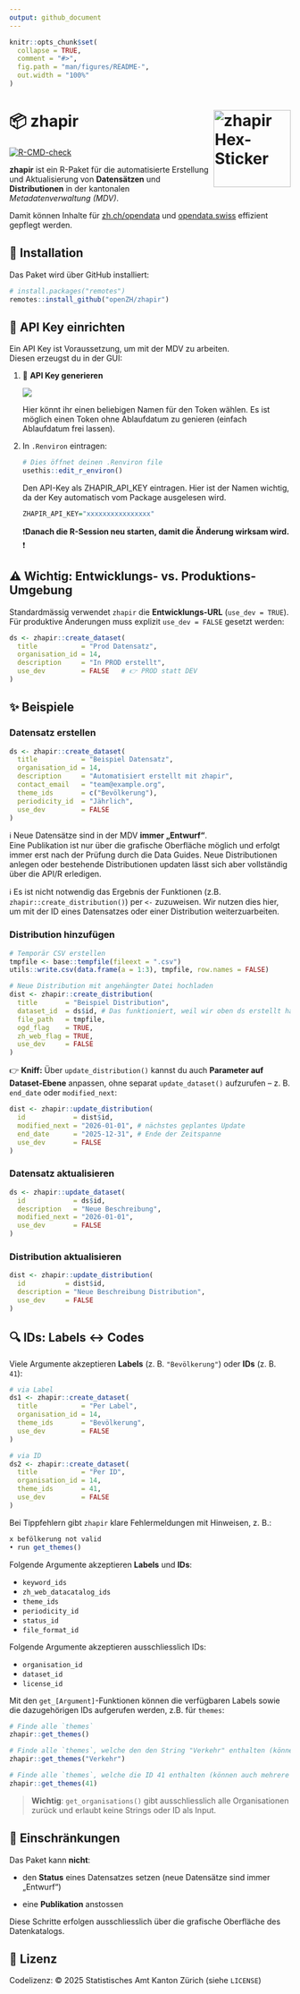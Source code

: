 ```yaml
---
output: github_document
---
```


<!-- README.md is generated from README.Rmd. Please edit that file -->

```r
knitr::opts_chunk$set(
  collapse = TRUE,
  comment = "#>",
  fig.path = "man/figures/README-",
  out.width = "100%"
)
```

# 📦 zhapir <a href="https://github.com/openZH/zhapir"><img src="man/figures/zhapir_hex.png" align="right" height="138" alt="zhapir Hex-Sticker" /></a>

<!-- badges: start -->

[![R-CMD-check](https://github.com/openZH/zhapir/actions/workflows/R-CMD-check.yaml/badge.svg)](https://github.com/openZH/zhapir/actions/workflows/R-CMD-check.yaml)

<!-- badges: end -->

**zhapir** ist ein R-Paket für die automatisierte Erstellung und Aktualisierung von **Datensätzen** und **Distributionen** in der kantonalen *Metadatenverwaltung (MDV)*.\

Damit können Inhalte für [zh.ch/opendata](https://zh.ch/opendata) und [opendata.swiss](https://opendata.swiss) effizient gepflegt werden.


## 🚀 Installation

Das Paket wird über GitHub installiert:

``` r
# install.packages("remotes")
remotes::install_github("openZH/zhapir")
```

## 🔑 API Key einrichten

Ein API Key ist Voraussetzung, um mit der MDV zu arbeiten.\
Diesen erzeugst du in der GUI:

1.  🔐 **API Key generieren**

    ![](man/figures/Token_generieren.png)

    Hier könnt ihr einen beliebigen Namen für den Token wählen. Es ist möglich einen Token ohne Ablaufdatum zu genieren (einfach Ablaufdatum frei lassen).

2.  In `.Renviron` eintragen:

    ```r
    # Dies öffnet deinen .Renviron file
    usethis::edit_r_environ()
    ```

    Den API-Key als ZHAPIR_API_KEY eintragen. Hier ist der Namen wichtig, da der Key automatisch vom Package ausgelesen wird.

    ```r
    ZHAPIR_API_KEY="xxxxxxxxxxxxxxxx"
    ```

    ❗**Danach die R-Session neu starten, damit die Änderung wirksam wird.** ❗

## ⚠️ Wichtig: Entwicklungs- vs. Produktions-Umgebung

Standardmässig verwendet `zhapir` die **Entwicklungs-URL** (`use_dev = TRUE`).\
Für produktive Änderungen muss explizit `use_dev = FALSE` gesetzt werden:

```r
ds <- zhapir::create_dataset(
  title           = "Prod Datensatz",
  organisation_id = 14,
  description     = "In PROD erstellt",
  use_dev         = FALSE   # 👉 PROD statt DEV
)
```

## ✨ Beispiele

### Datensatz erstellen

```r
ds <- zhapir::create_dataset(
  title           = "Beispiel Datensatz",
  organisation_id = 14,
  description     = "Automatisiert erstellt mit zhapir",
  contact_email   = "team@example.org",
  theme_ids       = c("Bevölkerung"),
  periodicity_id  = "Jährlich",
  use_dev         = FALSE
)
```

ℹ️ Neue Datensätze sind in der MDV **immer „Entwurf“**.\
Eine Publikation ist nur über die grafische Oberfläche möglich und erfolgt immer erst nach der Prüfung durch die Data Guides. Neue Distributionen anlegen oder bestehende Distributionen updaten lässt sich aber vollständig über die API/R erledigen.

ℹ️ Es ist nicht notwendig das Ergebnis der Funktionen (z.B. `zhapir::create_distribution()`) per `<-` zuzuweisen. Wir nutzen dies hier, um mit der ID eines Datensatzes oder einer Distribution weiterzuarbeiten.

### Distribution hinzufügen

```r
# Temporär CSV erstellen 
tmpfile <- base::tempfile(fileext = ".csv")
utils::write.csv(data.frame(a = 1:3), tmpfile, row.names = FALSE)

# Neue Distribution mit angehängter Datei hochladen
dist <- zhapir::create_distribution(
  title       = "Beispiel Distribution",
  dataset_id  = ds$id, # Das funktioniert, weil wir oben ds erstellt haben - sonst einfach im GUI die ID (=Nummer) heraussuchen.
  file_path   = tmpfile,
  ogd_flag    = TRUE,
  zh_web_flag = TRUE,
  use_dev     = FALSE
)
```

👉 **Kniff:** Über `update_distribution()` kannst du auch **Parameter auf Dataset-Ebene** anpassen, ohne separat `update_dataset()` aufzurufen – z. B. `end_date` oder `modified_next`:

```r
dist <- zhapir::update_distribution(
  id            = dist$id,
  modified_next = "2026-01-01", # nächstes geplantes Update
  end_date      = "2025-12-31", # Ende der Zeitspanne
  use_dev       = FALSE
)
```

### Datensatz aktualisieren

```r
ds <- zhapir::update_dataset(
  id            = ds$id,
  description   = "Neue Beschreibung",
  modified_next = "2026-01-01",
  use_dev       = FALSE
)
```

### Distribution aktualisieren

```r
dist <- zhapir::update_distribution(
  id          = dist$id,
  description = "Neue Beschreibung Distribution",
  use_dev     = FALSE
)
```

## 🔍 IDs: Labels ↔︎ Codes

Viele Argumente akzeptieren **Labels** (z. B. `"Bevölkerung"`) oder **IDs** (z. B. `41`):

```r
# via Label
ds1 <- zhapir::create_dataset(
  title           = "Per Label",
  organisation_id = 14,
  theme_ids       = "Bevölkerung",
  use_dev         = FALSE
)

# via ID
ds2 <- zhapir::create_dataset(
  title           = "Per ID",
  organisation_id = 14,
  theme_ids       = 41,
  use_dev         = FALSE
)
```

Bei Tippfehlern gibt `zhapir` klare Fehlermeldungen mit Hinweisen, z. B.:

``` r
x befölkerung not valid
• run get_themes()
```

Folgende Argumente akzeptieren **Labels** und **IDs**:

-   `keyword_ids`
-   `zh_web_datacatalog_ids`
-   `theme_ids`
-   `periodicity_id`
-   `status_id`
-   `file_format_id`

Folgende Argumente akzeptieren ausschliesslich IDs:

-   `organisation_id`
-   `dataset_id`
-   `license_id`

Mit den `get_[Argument]`-Funktionen können die verfügbaren Labels sowie die dazugehörigen IDs aufgerufen werden, z.B. für `themes`:

```r
# Finde alle `themes`
zhapir::get_themes()

# Finde alle `themes`, welche den den String "Verkehr" enthalten (können auch mehrere Strings sein)
zhapir::get_themes("Verkehr")

# Finde alle `themes`, welche die ID 41 enthalten (können auch mehrere IDs sein)
zhapir::get_themes(41)
```

> **Wichtig**: `get_organisations()` gibt ausschliesslich alle Organisationen zurück und erlaubt keine Strings oder ID als Input.

## 🚫 Einschränkungen

Das Paket kann **nicht**:

-   den **Status** eines Datensatzes setzen (neue Datensätze sind immer „Entwurf“)

-   eine **Publikation** anstossen

Diese Schritte erfolgen ausschliesslich über die grafische Oberfläche des Datenkatalogs.

## 📄 Lizenz

Codelizenz: © 2025 Statistisches Amt Kanton Zürich (siehe `LICENSE`)

